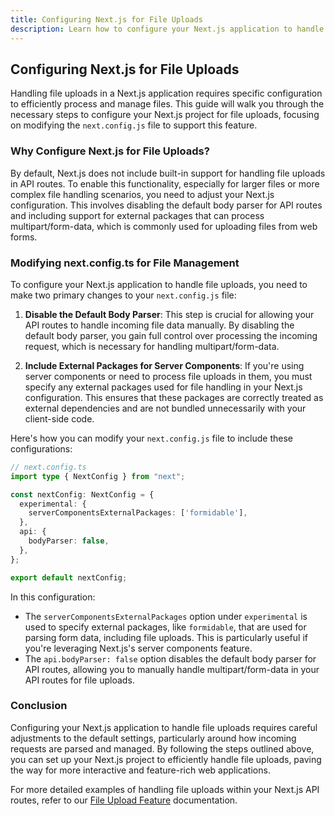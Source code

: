 ```yaml
---
title: Configuring Next.js for File Uploads
description: Learn how to configure your Next.js application to handle file uploads by modifying the next.config.js file.
---
```


## Configuring Next.js for File Uploads

Handling file uploads in a Next.js application requires specific configuration to efficiently process and manage files. This guide will walk you through the necessary steps to configure your Next.js project for file uploads, focusing on modifying the `next.config.js` file to support this feature.

### Why Configure Next.js for File Uploads?

By default, Next.js does not include built-in support for handling file uploads in API routes. To enable this functionality, especially for larger files or more complex file handling scenarios, you need to adjust your Next.js configuration. This involves disabling the default body parser for API routes and including support for external packages that can process multipart/form-data, which is commonly used for uploading files from web forms.

### Modifying next.config.ts for File Management

To configure your Next.js application to handle file uploads, you need to make two primary changes to your `next.config.js` file:

1. **Disable the Default Body Parser**: This step is crucial for allowing your API routes to handle incoming file data manually. By disabling the default body parser, you gain full control over processing the incoming request, which is necessary for handling multipart/form-data.

2. **Include External Packages for Server Components**: If you're using server components or need to process file uploads in them, you must specify any external packages used for file handling in your Next.js configuration. This ensures that these packages are correctly treated as external dependencies and are not bundled unnecessarily with your client-side code.

Here's how you can modify your `next.config.js` file to include these configurations:

```typescript
// next.config.ts
import type { NextConfig } from "next";

const nextConfig: NextConfig = {
  experimental: {
    serverComponentsExternalPackages: ['formidable'],
  },
  api: {
    bodyParser: false,
  },
};

export default nextConfig;
```

In this configuration:

- The `serverComponentsExternalPackages` option under `experimental` is used to specify external packages, like `formidable`, that are used for parsing form data, including file uploads. This is particularly useful if you're leveraging Next.js's server components feature.
- The `api.bodyParser: false` option disables the default body parser for API routes, allowing you to manually handle multipart/form-data in your API routes for file uploads.

### Conclusion

Configuring your Next.js application to handle file uploads requires careful adjustments to the default settings, particularly around how incoming requests are parsed and managed. By following the steps outlined above, you can set up your Next.js project to efficiently handle file uploads, paving the way for more interactive and feature-rich web applications.

For more detailed examples of handling file uploads within your Next.js API routes, refer to our [File Upload Feature](/docs/nextjs/file-upload-feature.mdx) documentation.